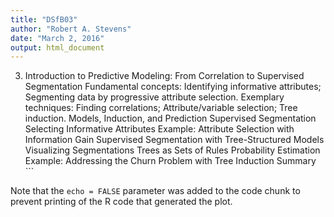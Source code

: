 ```yaml
---
title: "DSfB03"
author: "Robert A. Stevens"
date: "March 2, 2016"
output: html_document
---
```


3. Introduction to Predictive Modeling: From Correlation to Supervised Segmentation
Fundamental concepts: Identifying informative attributes; Segmenting data by progressive attribute selection.
Exemplary techniques: Finding correlations; Attribute/variable selection; Tree induction.
Models, Induction, and Prediction
Supervised Segmentation
Selecting Informative Attributes
Example: Attribute Selection with Information Gain
Supervised Segmentation with Tree-Structured Models
Visualizing Segmentations
Trees as Sets of Rules
Probability Estimation
Example: Addressing the Churn Problem with Tree Induction
Summary
```

Note that the `echo = FALSE` parameter was added to the code chunk to prevent printing of the R code that generated the plot.
